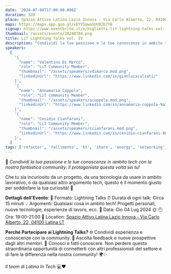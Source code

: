 ```yaml
---
date: '2024-07-04T17:00:00.000Z'
duration: 120
place: Spazio Attivo Latina Lazio Innova - Via Carlo Alberto, 22, 04100 Latina LT
maps: https://maps.app.goo.gl/eEYY5qwaSUU92b7Y6
signup: https://www.eventbrite.it/e/biglietti-lit-lightning-talks-vol-iv-929600549267
thumbnail: /assets/events/20240704.png
title: LiT Lightning Talks vol. IV
description: "Condividi la tua passione e le tue conoscenze in ambito tech con la nostra fantastica community. Il protagonista questa volta sei tu!"
speakers:
  [
    '{
      "name": "Valentina Di Marco", 
      "role": "LiT Community Member", 
      "thumbnail": "/assets/speakers/vdimarco.mod.png",
      "linkedinUrl": "https://www.linkedin.com/in/gianlucacalzati/"
    }',
    '{
      "name": "Annamaria Coppola", 
      "role": "LiT Community Member", 
      "thumbnail": "/assets/speakers/acoppola.mod.png",
      "linkedinUrl": "https://www.linkedin.com/in/annamaria-coppola-9a301613/"
    }',
    '{
      "name": "Cesidio Cianfarani", 
      "role": "LiT Community Member", 
      "thumbnail": "/assets/speakers/ccianfarani.mod.png",
      "linkedinUrl": "https://www.linkedin.com/in/cesidio-cianfarani-9882884a/"
    }',
  ]
tags: ['refactor', 'fallimento', 'kt', 'share', 'energy', 'networking']
---
```


📣 *Condividi la tua passione e le tue conoscenze in ambito tech con la nostra fantastica community. Il protagonista questa volta sei tu!*

Che tu sia incuriosito da un progetto, da una tecnologia da usare in ambito lavorativo, o da qualsiasi altro argomento tech, questo è il momento giusto per soddisfare la tua curiosità! 🚀

**Dettagli dell'Evento**:
🎤 Formato: Lightning Talks
⏰ Durata di ogni talk: Circa 15 minuti
💡 Argomenti: Qualsiasi cosa in ambito tech! Progetti personali, nuove tecnologie, esperienze di lavoro, ecc.
📅 Data: Gio 04 Lug 2024 🌞
🕙 Ora: 19:00-21:00
📍 Location: [Spazio Attivo Latina Lazio Innova - Via Carlo Alberto, 22, 04100 Latina LT](https://maps.app.goo.gl/tsQcgUeWCPMDvkM87)

**Perché Partecipare ai Lightning Talks?**
🌐 Condividi esperienza e conoscenze con la community.
🤝 Ascolta feedback e nuove prospettive dagli altri membri.
🌟 Conosci e fatti conoscere.
Non perdere questa straordinaria opportunità di connetterti con altri professionisti del settore e di fare la differenza nella nostra community! 🌍✨

*Il team di Latina In Tech* 💻❤️